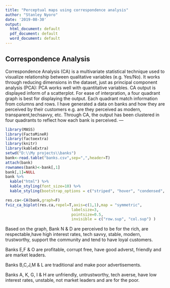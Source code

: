 ---
title: "Perceptual maps using correspondence analysis"
author: "Stanley Nyoro"
date: '2019-08-30'
output:
  html_document: default
  pdf_document: default
  word_document: default
---

Correspondence Analysis
---
Correspondence Analysis (CA) is a multivariate statistical technique used to visualize relationship between qualitative variables (e.g. Yes/No). It works through reducing dimensions in the dataset, just as principal component analysis (PCA): PCA works well with quantitative variables.
CA output is displayed inform of a scatterplot. For ease of interpration, a four quadrant graph is best for displaying the output. Each quadrant match information from columns and rows.
I have generated a data on banks and how they are perceived by their customers e.g. are they perceived as modern, transparent,techsavvy, etc. Through CA, the output has been clustered in four quadrants to reflect how each bank is perceived. 
---
```{r}
library(MASS)
library(FactoMineR)
library(factoextra)
library(knitr)
library(kableExtra)
setwd("D:\\My projects\\banks")
bank<-read.table("banks.csv",sep=",",header=T)
attach(bank)
rownames(bank)<-bank[,1]
bank[,1]=NULL
bank %>%
  kable("html") %>%
  kable_styling(font_size=10) %>%
  kable_styling(bootstrap_options = c("striped", "hover", "condensed", "responsive"))
```
```{r}
res.ca<-CA(bank,graph=F)
fviz_ca_biplot(res.ca,repel=T,axis=c(1,1),map = "symmetric",
                             labelsize=3,
                             pointsize=0.5,
                             invisible = c("row.sup", "col.sup") )

```

Based on the graph, Bank N & D are perceived to be for the rich, are respectable,have high interest rates, tech savvy, stable, modern, trustworthy, support the community and tend to have loyal customers.

Banks E,F & O are profitable, corrupt free, have good adverst, friendly and are market leaders.

Banks B,C,J,M & L are traditional and make poor advertisements.

Banks A, K, G, I & H are unfriendly, untrustworthy, tech averse, have low interest rates, unstable, not market leaders and are for the poor.

